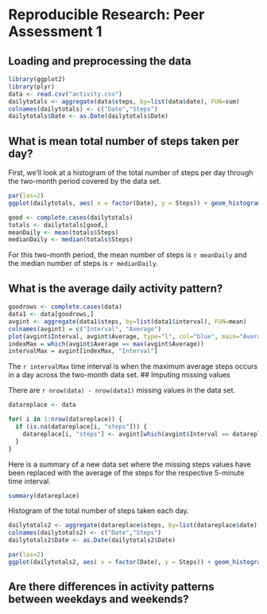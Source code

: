 Reproducible Research: Peer Assessment 1
========================================

## Loading and preprocessing the data
```r
library(ggplot2)
library(plyr)
data <- read.csv("activity.csv")
dailytotals <- aggregate(data$steps, by=list(data$date), FUN=sum)
colnames(dailytotals) <- c("Date","Steps")
dailytotals$Date <- as.Date(dailytotals$Date)
```

## What is mean total number of steps taken per day?

First, we'll look at a histogram of the total number of steps per day through the two-month period covered by the data set.

```r
par(las=2)
ggplot(dailytotals, aes( x = factor(Date), y = Steps)) + geom_histogram(stat= "identity") + theme(axis.text.x = element_text(size=8, angle=45, hjust=1))
```

```r
good <- complete.cases(dailytotals)
totals <- dailytotals[good,]
meanDaily <- mean(totals$Steps)
medianDaily <- median(totals$Steps)
```
For this two-month period, the mean number of steps is `r meanDaily` and the median number of steps is `r medianDaily`.


## What is the average daily activity pattern?
```r
goodrows <- complete.cases(data)
data1 <- data[goodrows,]
avgint <- aggregate(data1$steps, by=list(data1$interval), FUN=mean)
colnames(avgint) = c("Interval", "Average")
plot(avgint$Interval, avgint$Average, type="l", col="blue", main="Average Steps per 5-minute Interval Time Series", xlab="Interval", ylab="Interval Average")
indexMax = which(avgint$Average == max(avgint$Average))
intervalMax = avgint[indexMax, "Interval"]
```

The `r intervalMax` time interval is when the maximum average steps occurs in a day across the two-month data set.
## Imputing missing values

There are `r nrow(data) - nrow(data1)` missing values in the data set.

```r

datareplace <- data

for( i in 1:nrow(datareplace)) {
  if (is.na(datareplace[i, "steps"])) {
    datareplace[i, "steps"] <- avgint[which(avgint$Interval == datareplace[i, "interval"]), "Average"]
  }
}

```

Here is a summary of a new data set where the missing steps values have been replaced with the average of the steps for the respective 5-minute time interval.

```r
summary(datareplace)
```

Histogram of the total number of steps taken each day.

```r
dailytotals2 <- aggregate(datareplace$steps, by=list(datareplace$date), FUN=sum)
colnames(dailytotals2) <- c("Date","Steps")
dailytotals2$Date <- as.Date(dailytotals2$Date)

```

```r
par(las=2)
ggplot(dailytotals2, aes( x = factor(Date), y = Steps)) + geom_histogram(stat= "identity") + theme(axis.text.x = element_text(size=8, angle=45, hjust=1))
```

## Are there differences in activity patterns between weekdays and weekends?

